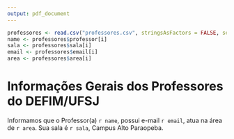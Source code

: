 ```yaml
---
output: pdf_document
---
```

 
```r
professores <- read.csv("professores.csv", stringsAsFactors = FALSE, sep = ";", header = TRUE)
name <- professores$professor[i]
sala <- professores$sala[i]
email <- professores$email[i]
area <- professores$area[i]
```
 
# Informações Gerais dos Professores do DEFIM/UFSJ

Informamos que o Professor(a) `r name`, possui e-mail `r email`, atua na área de
`r area`. Sua sala é `r sala`, Campus Alto Paraopeba.
 
